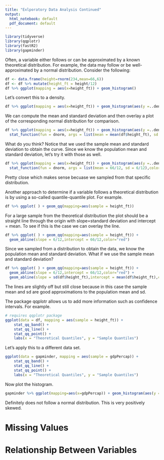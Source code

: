 ```yaml
---
title: "Exlporatory Data Analysis Continued"
output:
  html_notebook: default
  pdf_document: default
---
```


```r
library(tidyverse)
library(qqplotr)
library(fastR2)
library(gapminder)
```


Often, a variable either follows or can be approximated by a known theoretical distribution. For example, the data may follow or be well-approximated by a normal distribution. Consider the following:
```r
df <- data.frame(height=rnorm(234,mean=66,6))
df <- df %>% mutate(height_ft = height/12)
df %>% ggplot(mapping = aes(x=height_ft)) + geom_histogram()
```

Let's convert this to a density. 
```r
df %>% ggplot(mapping = aes(x=height_ft)) + geom_histogram(aes(y =..density..))
```

We can compute the mean and standard deviation and then overlay a plot of the corresponding normal distribution for comparison. 
```r
df %>% ggplot(mapping = aes(x=height_ft)) + geom_histogram(aes(y =..density..)) + 
  stat_function(fun = dnorm, args = list(mean = mean(df$height_ft), sd = sd(df$height_ft)),color="blue",lwd=1)
```
What do you think? Notice that we used the sample mean and standard deviation to obtain the curve. Since we know the population mean and standard deviation, let's try it with those as well. 

```r
df %>% ggplot(mapping = aes(x=height_ft)) + geom_histogram(aes(y =..density..)) + 
  stat_function(fun = dnorm, args = list(mean = 66/12, sd = 6/12),color="blue",lwd=1)
```
Pretty close which makes sense becuase we sampled from that specific distribution. 



Another approach to determine if a variable follows a theoretical distribution is by using a so-called quantile-quantile plot. For example. 
```r
df %>% ggplot( ) + geom_qq(mapping=aes(sample = height_ft))
```
For a large sample from the theoretical distribution the plot should be a straight line through the origin with slope=standard deviation and intercept = mean. To see if this is the case we can overlay the line.
```r
df %>% ggplot( ) + geom_qq(mapping=aes(sample = height_ft)) + 
  geom_abline(slope = 6/12,intercept = 66/12,color="red") 
```
Since we sampled from a distribution to obtain the data, we know the population mean and standard deviation. What if we use the sample mean and standard deviation?
```r
df %>% ggplot( ) + geom_qq(mapping=aes(sample = height_ft)) + 
  geom_abline(slope = 6/12,intercept = 66/12,color="red") + 
  geom_abline(slope = sd(df$height_ft),intercept = mean(df$height_ft),color="blue")
```
The lines are slightly off but still close because in this case the sample mean and sd are good approximations to the population mean and sd. 


The package qqplotr allows us to add more information such as confidence intervals. For example. 
```r
# requires qqplotr package
ggplot(data = df, mapping = aes(sample = height_ft)) +
    stat_qq_band() +
    stat_qq_line() +
    stat_qq_point() +
    labs(x = "Theoretical Quantiles", y = "Sample Quantiles")
```

Let's apply this to a different data set. 
```r
ggplot(data = gapminder, mapping = aes(sample = gdpPercap)) +
    stat_qq_band() +
    stat_qq_line() +
    stat_qq_point() +
    labs(x = "Theoretical Quantiles", y = "Sample Quantiles")
```

Now plot the histogram.
```r
gapminder %>% ggplot(mapping=aes(x=gdpPercap)) + geom_histogram(aes(y =..density..))
```

Definitely does not follow a normal distribution. This is very positively skewed. 



# Missing Values


# Relationship Between Variables
